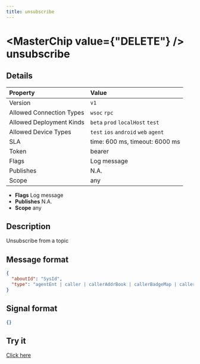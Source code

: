 ```yaml
---
title: unsubscribe
---
```



# <MasterChip value={"DELETE"} /> unsubscribe

## Details

| Property | Value | 
| :--- | :--- | 
| Version | `v1` |
| Allowed Connection Types | `wsoc` `rpc`  |
| Allowed Deployment Kinds | `beta` `prod` `localHost` `test`  |
| Allowed Device Types | `test` `ios` `android` `web` `agent`  |
| SLA | time: 600 ms, timeout: 6000 ms |
| Token | bearer |
| Flags | Log message |
| Publishes | N.A. |
| Scope | any |


- **Flags** Log message
- **Publishes** N.A.
- **Scope** any


## Description

Unsubscribe from a topic

## Message format

```json
{
  "aboutId": "SysId",
  "type": "agentEnt | caller | callerAddrBook | callerBadgeMap | callerDeviceList | callerEnt | callerRecentList | callerStarMessageList | callerStudioAdmin | entAvatarAdmin | entAvatarUser | formComment | formResult | groupActionList | groupAvatar | groupInfo | groupTyping | guaranteedRequest | mediaList | messageClearChat | messageLast | messageNew | messageProps | messageReceiptsChanged | messageRemoveForEveryone | messageRemoveForMe | pluginApiRequest | spreadsheet | spreadsheetRowAutomation | spreadsheetRowExpiry | storeItem | storeItemAvatar | studioAdminBook | studioAdminEditLock | studioEnt | studioEntAddrBook | studioEntDeploy | studioEntFollowerList | studioPlugin | studioPluginAvatar | userAvatar | userCommonGroupList | userLastOnline | userTyping"
}
```

## Signal format

```json
{}
```

## Try it

[Click here](https://web.neome.ai/api?path=home_main_unsubscribe)

